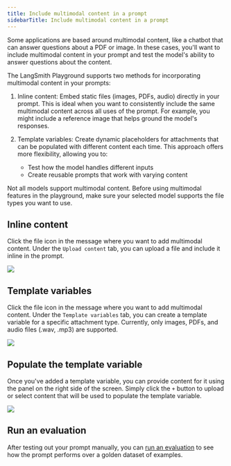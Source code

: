 ```yaml
---
title: Include multimodal content in a prompt
sidebarTitle: Include multimodal content in a prompt
---
```


Some applications are based around multimodal content, like a chatbot that can answer questions about a PDF or image. In these cases, you'll want to include multimodal content in your prompt and test the model's ability to answer questions about the content.

The LangSmith Playground supports two methods for incorporating multimodal content in your prompts:

1. Inline content: Embed static files (images, PDFs, audio) directly in your prompt. This is ideal when you want to consistently include the same multimodal content across all uses of the prompt. For example, you might include a reference image that helps ground the model's responses.

2. Template variables: Create dynamic placeholders for attachments that can be populated with different content each time. This approach offers more flexibility, allowing you to:

   * Test how the model handles different inputs
   * Create reusable prompts that work with varying content

<Note>
Not all models support multimodal content. Before using multimodal features in the playground, make sure your selected model supports the file types you want to use.
</Note>

## Inline content

Click the file icon in the message where you want to add multimodal content. Under the `Upload content` tab, you can upload a file and include it inline in the prompt.

![](/langsmith/images/upload-inline-multimodal-content.png)

## Template variables

Click the file icon in the message where you want to add multimodal content. Under the `Template variables` tab, you can create a template variable for a specific attachment type. Currently, only images, PDFs, and audio files (.wav, .mp3) are supported.

![](/langsmith/images/template-variable-multimodal-content.png)

## Populate the template variable

Once you've added a template variable, you can provide content for it using the panel on the right side of the screen. Simply click the `+` button to upload or select content that will be used to populate the template variable.

![](/langsmith/images/manual-prompt-multimodal.png)

## Run an evaluation

After testing out your prompt manually, you can [run an evaluation](/langsmith/evaluate-with-attachments?mode=ui) to see how the prompt performs over a golden dataset of examples.
